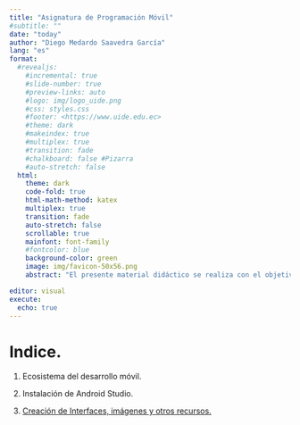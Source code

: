 ```yaml
---
title: "Asignatura de Programación Móvil"
#subtitle: ""
date: "today"
author: "Diego Medardo Saavedra García"
lang: "es"
format:
  #revealjs:
    #incremental: true
    #slide-number: true
    #preview-links: auto
    #logo: img/logo_uide.png
    #css: styles.css
    #footer: <https://www.uide.edu.ec>
    #theme: dark
    #makeindex: true
    #multiplex: true
    #transition: fade
    #chalkboard: false #Pizarra
    #auto-stretch: false
  html: 
    theme: dark
    code-fold: true
    html-math-method: katex
    multiplex: true
    transition: fade
    auto-stretch: false
    scrollable: true
    mainfont: font-family
    #fontcolor: blue
    background-color: green
    image: img/favicon-50x56.png
    abstract: "El presente material didáctico se realiza con el objetivo de servir como apoyo a la asignatura de Programación Móvil de la Universidad Internacional del Ecuador."

editor: visual
execute: 
  echo: true
---
```


# Indice.

1.  Ecosistema del desarrollo móvil.

2.  Instalación de Android Studio.

3.  [Creación de Interfaces, imágenes y otros recursos.](https://5t4t1ck.github.io/Programacion-Movil/Creacion_de_Interfaces_Imagenes_y_otros_recursos "Creción de Interfaces, imágenes y otros recursos.")
